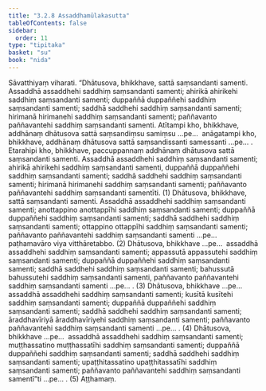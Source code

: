```yaml
---
title: "3.2.8 Assaddhamūlakasutta"
tableOfContents: false
sidebar:
  order: 11
type: "tipitaka"
basket: "su"
book: "nida"
---
```



<DynamicBreadcrumb />

<Division number="102" book="nida">

<Paragraph number="735" book="nida">
Sāvatthiyaṃ viharati. “Dhātusova, bhikkhave, sattā saṃsandanti samenti. Assaddhā assaddhehi saddhiṃ saṃsandanti samenti; ahirikā ahirikehi saddhiṃ saṃsandanti samenti; duppaññā duppaññehi saddhiṃ saṃsandanti samenti; saddhā saddhehi saddhiṃ saṃsandanti samenti; hirimanā hirimanehi saddhiṃ saṃsandanti samenti; paññavanto paññavantehi saddhiṃ saṃsandanti samenti. Atītampi kho, bhikkhave, addhānaṃ dhātusova sattā saṃsandiṃsu samiṃsu …pe…  anāgatampi kho, bhikkhave, addhānaṃ dhātusova sattā saṃsandissanti samessanti …pe… .
</Paragraph>

<Paragraph number="736" book="nida">
Etarahipi kho, bhikkhave, paccuppannaṃ addhānaṃ dhātusova sattā saṃsandanti samenti. Assaddhā assaddhehi saddhiṃ saṃsandanti samenti; ahirikā ahirikehi saddhiṃ saṃsandanti samenti, duppaññā duppaññehi saddhiṃ saṃsandanti samenti; saddhā saddhehi saddhiṃ saṃsandanti samenti; hirimanā hirimanehi saddhiṃ saṃsandanti samenti; paññavanto paññavantehi saddhiṃ saṃsandanti samentīti. (1)
</Paragraph>

<Paragraph number="737" book="nida">
Dhātusova, bhikkhave, sattā saṃsandanti samenti. Assaddhā assaddhehi saddhiṃ saṃsandanti samenti; anottappino anottappīhi saddhiṃ saṃsandanti samenti; duppaññā duppaññehi saddhiṃ saṃsandanti samenti; saddhā saddhehi saddhiṃ saṃsandanti samenti; ottappino ottappīhi saddhiṃ saṃsandanti samenti; paññavanto paññavantehi saddhiṃ saṃsandanti samenti …pe…  paṭhamavāro viya vitthāretabbo. (2)
</Paragraph>

<Paragraph number="738" book="nida">
Dhātusova, bhikkhave …pe…  assaddhā assaddhehi saddhiṃ saṃsandanti samenti; appassutā appassutehi saddhiṃ saṃsandanti samenti; duppaññā duppaññehi saddhiṃ saṃsandanti samenti; saddhā saddhehi saddhiṃ saṃsandanti samenti; bahussutā bahussutehi saddhiṃ saṃsandanti samenti, paññavanto paññavantehi saddhiṃ saṃsandanti samenti …pe… . (3)
</Paragraph>

<Paragraph number="739" book="nida">
Dhātusova, bhikkhave …pe…  assaddhā assaddhehi saddhiṃ saṃsandanti samenti; kusītā kusītehi saddhiṃ saṃsandanti samenti; duppaññā duppaññehi saddhiṃ saṃsandanti samenti; saddhā saddhehi saddhiṃ saṃsandanti samenti; āraddhavīriyā āraddhavīriyehi saddhiṃ saṃsandanti samenti; paññavanto paññavantehi saddhiṃ saṃsandanti samenti …pe… . (4)
</Paragraph>

<Paragraph number="740" book="nida">
Dhātusova, bhikkhave …pe…  assaddhā assaddhehi saddhiṃ saṃsandanti samenti; muṭṭhassatino muṭṭhassatīhi saddhiṃ saṃsandanti samenti; duppaññā duppaññehi saddhiṃ saṃsandanti samenti; saddhā saddhehi saddhiṃ saṃsandanti samenti; upaṭṭhitassatino upaṭṭhitassatīhi saddhiṃ saṃsandanti samenti; paññavanto paññavantehi saddhiṃ saṃsandanti samentī”ti …pe… . (5)

</Paragraph>
</Division>

<Paragraph number="741" type="center" book="nida">
Aṭṭhamaṃ.
</Paragraph>